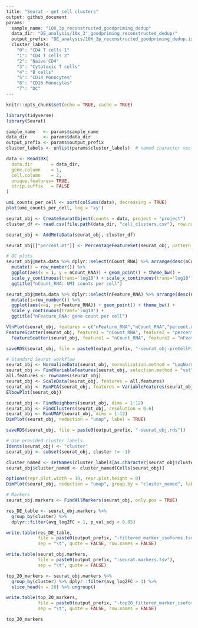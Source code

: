 ```r
---
title: "Seurat - get cell clusters"
output: github_document
params:
  sample_name: "10X_3p_reconstructed_goodpriming_dedup"
  data_dir: "DE_analysis/10x_3'_goodpriming_reconstructed_dedup/"
  output_prefix: "DE_analysis/10X_3p_reconstructed_goodpriming_dedup.isoforms_seurat"
  cluster_labels:
    "0": "CD4 T cells 1"
    "1": "CD4 T cells 2"
    "2": "Naive CD4"
    "3": "Cytotoxic T cells"
    "4": "B cells"
    "5": "CD14 Monocytes"
    "6": "CD16 Monocytes"
    "7": "DC"
---

```

```r
knitr::opts_chunk$set(echo = TRUE, cache = TRUE)

library(tidyverse)
library(Seurat)

sample_name   <- params$sample_name
data_dir      <- params$data_dir
output_prefix <- params$output_prefix
cluster_labels <- unlist(params$cluster_labels)  # named character vector

```

```r
data <- Read10X(
  data.dir       = data_dir,
  gene.column    = 1,
  cell.column    = 2,
  unique.features= TRUE,
  strip.suffix   = FALSE
)

umi_counts_per_cell <- sort(colSums(data), decreasing = TRUE)
plot(umi_counts_per_cell, log = 'xy')

seurat_obj <- CreateSeuratObject(counts = data, project = "project")
cluster_df <- read.csv(file.path(data_dir, "cell_clusters.csv"), row.names = 1)

seurat_obj <- AddMetaData(seurat_obj, cluster_df)

seurat_obj[["percent.mt"]] <- PercentageFeatureSet(seurat_obj, pattern = "^MT-")

# QC plots
seurat_obj@meta.data %>% dplyr::select(nCount_RNA) %>% arrange(desc(nCount_RNA)) %>%
  mutate(i = row_number()) %>%
  ggplot(aes(x = i, y = nCount_RNA)) + geom_point() + theme_bw() +
  scale_y_continuous(trans='log10') + scale_x_continuous(trans='log10') +
  ggtitle("nCount_RNA: UMI counts per cell")

seurat_obj@meta.data %>% dplyr::select(nFeature_RNA) %>% arrange(desc(nFeature_RNA)) %>%
  mutate(i=row_number()) %>%
  ggplot(aes(x=i, y=nFeature_RNA)) + geom_point() + theme_bw() +
  scale_y_continuous(trans='log10') +
  ggtitle("nFeature_RNA: gene count per cell")

VlnPlot(seurat_obj, features = c("nFeature_RNA","nCount_RNA","percent.mt"), ncol = 3)
FeatureScatter(seurat_obj, feature1 = "nCount_RNA", feature2 = "percent.mt") +
  FeatureScatter(seurat_obj, feature1 = "nCount_RNA", feature2 = "nFeature_RNA")

saveRDS(seurat_obj, file = paste0(output_prefix, "-seurat_obj-preCellFiltering.rds"))

```

```r
# Standard Seurat workflow
seurat_obj <- NormalizeData(seurat_obj, normalization.method = "LogNormalize", scale.factor = 10000)
seurat_obj <- FindVariableFeatures(seurat_obj, selection.method = "vst", nfeatures = 2000)
all.features <- rownames(seurat_obj)
seurat_obj <- ScaleData(seurat_obj, features = all.features)
seurat_obj <- RunPCA(seurat_obj, features = VariableFeatures(seurat_obj))
ElbowPlot(seurat_obj)

seurat_obj <- FindNeighbors(seurat_obj, dims = 1:12)
seurat_obj <- FindClusters(seurat_obj, resolution = 0.6)
seurat_obj <- RunUMAP(seurat_obj, dims = 1:12)
DimPlot(seurat_obj, reduction = "umap", label = TRUE)

saveRDS(seurat_obj, file = paste0(output_prefix, "-seurat_obj.rds"))

```

```r
# Use provided cluster labels
Idents(seurat_obj) <- "cluster"
seurat_obj <- subset(seurat_obj, cluster != -1)

cluster_named <- setNames(cluster_labels[as.character(seurat_obj$cluster)], names(seurat_obj$cluster))
seurat_obj$cluster_named <- cluster_named[Cells(seurat_obj)]

options(repr.plot.width = 10, repr.plot.height = 8)
DimPlot(seurat_obj, reduction = "umap", group.by = "cluster_named", label = TRUE)

```

```r
# Markers
seurat_obj.markers <- FindAllMarkers(seurat_obj, only.pos = TRUE)

res_DE_table <- seurat_obj.markers %>%
  group_by(cluster) %>%
  dplyr::filter(avg_log2FC > 1, p_val_adj < 0.05)

write.table(res_DE_table,
            file = paste0(output_prefix, "-filtered_marker_isoforms.tsv"),
            sep = "\t", quote = FALSE, row.names = FALSE)

write.table(seurat_obj.markers,
            file = paste0(output_prefix, "-seurat.markers.tsv"),
            sep = "\t", quote = FALSE)

top_20_markers <- seurat_obj.markers %>%
  group_by(cluster) %>% dplyr::filter(avg_log2FC > 1) %>%
  slice_head(n = 20) %>% ungroup()

write.table(top_20_markers,
            file = paste0(output_prefix, "-top20_filtered_marker_isoforms.tsv"),
            sep = "\t", quote = FALSE, row.names = FALSE)

top_20_markers

```
